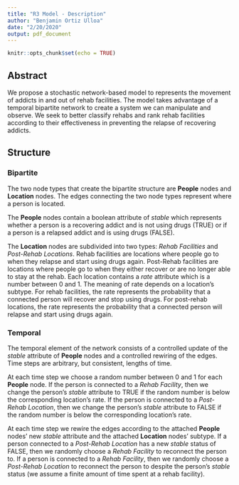 ```yaml
---
title: "R3 Model - Description"
author: "Benjamin Ortiz Ulloa"
date: "2/20/2020"
output: pdf_document
---
```


```r
knitr::opts_chunk$set(echo = TRUE)
```

## Abstract

We propose a stochastic network-based model to represents the movement of addicts in and out of rehab facilities. The model takes advantage of a temporal bipartite network to create a system we can manipulate and observe. We seek to better classify rehabs and rank rehab facilities according to their effectiveness in preventing the relapse of recovering addicts.

## Structure

### Bipartite

The two node types that create the bipartite structure are **People** nodes and **Location** nodes. The edges connecting the two node types represent where a person is located. 

The **People** nodes contain a boolean attribute of *stable* which represents whether a person is a recovering addict and is not using drugs (TRUE) or if a person is a relapsed addict and is using drugs (FALSE). 

The **Location** nodes are subdivided into two types: *Rehab Facilities* and *Post-Rehab Locations*. Rehab facilities are locations where people go to when they relapse and start using drugs again. Post-Rehab facilities are locations where people go to when they either recover or are no longer able to stay at the rehab. Each location contains a *rate* attribute which is a number between 0 and 1. The meaning of rate depends on a location's subtype. For rehab facilities, the rate represents the probability that a connected person will recover and stop using drugs. For post-rehab locations, the rate represents the probability that a connected person will relapse and start using drugs again. 

### Temporal

The temporal element of the network consists of a controlled update of the *stable* attribute of **People** nodes and a controlled rewiring of the edges. Time steps are arbitrary, but consistent, lengths of time.

At each time step we choose a random number between 0 and 1 for each **People** node. If the person is connected to a *Rehab Facility*, then we change the person's *stable* attribute to TRUE if the random number is below the corresponding location's rate. If the person is connected to a *Post-Rehab Location*, then we change the person's *stable* attribute to FALSE if the random number is below the corresponding location's rate.

At each time step we rewire the edges according to the attached **People** nodes' new *stable* attribute and the attached **Location** nodes' subtype. If a person connected to a *Post-Rehab Location* has a new *stable* status of FALSE, then we randomly choose a *Rehab Facility* to reconnect the person to. If a person is connected to a *Rehab Facility*, then we randomly choose a *Post-Rehab Location* to reconnect the person to despite the person's *stable* status (we assume a finite amount of time spent at a rehab facility). 